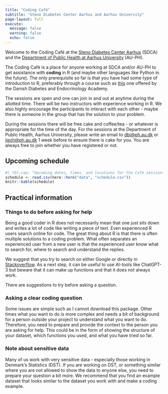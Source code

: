 ```yaml
---
title: "Coding Café"
subtitle: "Steno Diabetes Center Aarhus and Aarhus University"
page-layout: full
execute: 
  message: false
  warning: false
  echo: false
---
```


Welcome to the Coding Café at the [Steno Diabetes Center
Aarhus](https://www.stenoaarhus.dk/forskning/) (SDCA) and the
[Department of Public Health at Aarhus University](https://ph.au.dk/)
(AU-PH).

The Coding Café is a place for anyone working at SDCA and/or AU-PH to
get assistance with **coding** in R (and maybe other languages like
Python in the future). The only prerequisite so far is that you have had
some type of introduction to R, preferably through a course such as
[this](https://r-cubed-intro.rostools.org/) one offered by the Danish
Diabetes and Endocrinology Academy.

The sessions are open and one can join in and out at anytime during the
allotted time. There will be two instructors with experience working in
R. We also highly encourage the participants to interact with each
other - maybe there is someone in the group that has the solution to
your problem.

During the sessions there will be free cake and coffee/tea - or whatever
is appropriate for the time of the day. For the sessions at the
Department of Public Health, Aarhus University, please write an email to
[dbi\@ph.au.dk](mailto:dbi@ph.au.dk) or
[jiezh\@ph.au.dk](mailto:jiezh@ph.au.dk) 1 week before to ensure there
is cake for you. You are always free to join whether you have registered
or not.

## Upcoming schedule

```r
#| tbl-cap: "Upcoming dates, times, and locations for the Café sessions."
schedule <- read.csv(here::here("data", "schedule.csv"))
knitr::kable(schedule)
```

## Practical information

### Things to do before asking for help

Being a good coder in R does not necessarily mean that one just sits
down and writes a lot of code like writing a piece of text. Even
experienced R users search online for code. The great thing about R is
that there is often multiple solutions to a coding problem. What often
separates an experienced user from a new user is that the experienced
user know what to search for, where to search and understand the
replies.

We suggest that you try to search on either Google or directly in
[Stackoverflow](https://stackoverflow.com/). As a next step, it can be
useful to use AI-tools like ChatGPT-3 but beware that it can make up
functions and that it does not always work.

There are suggestions to try before asking a question.

### Asking a clear coding question

Some issues are simple such as I cannot download this package. Other
times what you want to do is more complex and needs a bit of background
for a person outside your project to understand what you want to do.
Therefore, you need to prepare and provide the context to the person you
are asking for help. This could be in the form of showing the structure
of your dataset, which functions you used, and what you have tried so
far.

### Note about sensitive data

Many of us work with very sensitive data - especially those working in
Denmark's Statistics (DST). If you are working on DST, or something
similar where you are not allowed to show the data to enyone else, you
need to prepare your question a bit more. We recommend that you find an
example dataset that looks similar to the dataset you work with and make
a coding example.

<!-- ## Blogs -->
